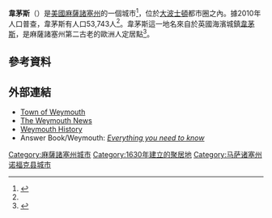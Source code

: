 {{NoteTA
|G1 = USState
|G2 = Unit
}}
{{Infobox settlement
| official_name            = 韋茅斯
| settlement_type          = [[城市|城市]]
| image_skyline            = 
| imagesize                = 
| image_caption            = 
| image_flag               = 
| image_seal               = 
| motto                    = {{lang-la|Laborare Est Vincere}}<br>（工作就是征服）
| pushpin_map              = Massachusetts
| pushpin_label_position   = right
| pushpin_label            = 韋茅斯
| pushpin_map_caption      = 在麻薩諸塞州的位置
| pushpin_map1             = USA
| pushpin_map_caption1     = 在美國的位置
| latd = 42 | latm = 13| lats = 15| latNS = N
| longd = 70 | longm = 56| longs = 25| longEW = W
| coordinates_type         = dim:100000_region:US-MA
| coordinates_display      = inline,title
| subdivision_type         = [[國家列表|國家]]
| subdivision_name         = 美國
| subdivision_type1        = [[美國州份|州]]
| subdivision_name1        = [[麻薩諸塞州|麻薩諸塞州]]
| subdivision_type2        = [[麻薩諸塞州行政區劃|郡]]
| subdivision_name2        = [[諾福克郡_(麻薩諸塞州)|諾福克郡]]
| established_title        = 定居
| established_date         = 1622-23，1623
| established_title2       = 設立
| established_date2        = 1635
| government_type          = [[Mayor-council_government|Mayor-council city]]
| leader_title             = [[市長|市長]]
| leader_name              = [[Robert_L._Hedlund|Robert L. Hedlund]]
| area_total_km2           = 56.0
| area_total_sq_mi         = 21.6
| area_land_km2            = 44.1
| area_land_sq_mi          = 17.0
| area_water_km2           = 11.9
| area_water_sq_mi         = 4.6
| elevation_m              = 27
| elevation_ft             = 200
| population_footnotes     = <ref name="2010census">{{cite web |url=http://factfinder2.census.gov/faces/tableservices/jsf/pages/productview.xhtml?pid=DEC_10_PL_GCTPL2.ST16&prodType=table |title=Population and Housing Occupancy Status: 2010 - State -- County Subdivision, 2010 Census Redistricting Data (Public Law 94-171) Summary File |publisher=U.S. Census Bureau |accessdate=2011-06-26 |archive-date=2014-10-20 |archive-url=https://web.archive.org/web/20141020164959/http://factfinder2.census.gov/faces/tableservices/jsf/pages/productview.xhtml?pid=DEC_10_PL_GCTPL2.ST16&prodType=table |dead-url=no }}</ref>
| population_total         = 53,743
| population_as_of         = 2010
| population_density_km2   = 1218.6
| population_density_sq_mi = 3161.3
| timezone                 = [[Eastern_Standard_Time_Zone|東部]]
| utc_offset               = -5
| timezone_DST             = [[Eastern_Standard_Time_Zone|東部]]
| utc_offset_DST           = -4
| postal_code_type         = ZIP code
| postal_code              = 02188 - 02189 - 02190 - 02191
| area_code                = [[Area_code_339|339]] / [[Area_code_781|781]]
| blank_name               = [[Federal_Information_Processing_Standard|FIPS code]]
| blank_info               = 25-78865
| blank1_name              = [[Geographic_Names_Information_System|GNIS]] feature ID
| blank1_info              = 0619462
| website                  = {{URL|http://www.weymouth.ma.us/}}
| footnotes                =
}}
'''韋茅斯'''（{{lang-en|Weymouth}}）是[[美國|美國]][[麻薩諸塞州|麻薩諸塞州]]的一個城市<ref>{{Mass City-Town Note|Mass_Town=Weymouth}}</ref>，位於[[大波士頓|大波士頓]]都市圈之內。據2010年人口普查，韋茅斯有人口53,743人<ref name="2010census"/>。韋茅斯這一地名來自於英國海濱城鎮[[韋茅斯|韋茅斯]]，是麻薩諸塞州第二古老的歐洲人定居點<ref>{{cite book|title=Wessagusset and Weymouth|year=1905|page=1|url=https://books.google.com/books?id=MXEWAAAAYAAJ&printsec=frontcover&dq=weymouth+charles+francis+adams&hl=en&sa=X&ei=evfjUbO2GZXH4AOGqIHIBA&ved=0CC0Q6AEwAA|author=Charles Francis Adams|author2=Gilbert Nash|access-date=2016-03-21|archive-date=2016-05-16|archive-url=https://web.archive.org/web/20160516094045/https://books.google.com/books?id=MXEWAAAAYAAJ&printsec=frontcover&dq=weymouth+charles+francis+adams&hl=en&sa=X&ei=evfjUbO2GZXH4AOGqIHIBA&ved=0CC0Q6AEwAA|dead-url=no}}</ref>。

==參考資料==
{{reflist}}
==外部連結==
{{Commonscat|Weymouth, Massachusetts|韋茅斯 (麻薩諸塞州)}}
{{NSRW Poster|Weymouth, Mass.}}
* [http://www.weymouth.ma.us/ Town of Weymouth] {{Wayback|url=http://www.weymouth.ma.us/ |date=20160318203152 }}
* [http://www.townonline.com/weymouth/ The Weymouth News] {{Wayback|url=http://www.townonline.com/weymouth/ |date=20090107102942 }}
* [https://web.archive.org/web/20100330162341/http://waheyboys.com/History.html Weymouth History]
*Answer Book/Weymouth: [https://web.archive.org/web/20120318042751/http://www.patriotledger.com/answerbook/weymouth ''Everything you need to know'']

{{Massachusetts}}
[[Category:麻薩諸塞州城市|Category:麻薩諸塞州城市]]
[[Category:1630年建立的聚居地|Category:1630年建立的聚居地]]
[[Category:马萨诸塞州诺福克县城市|Category:马萨诸塞州诺福克县城市]]